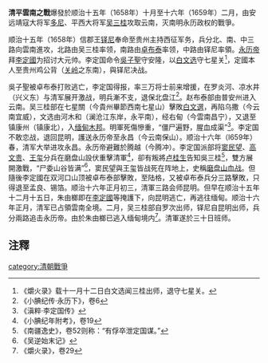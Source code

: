 '''清平雲南之戰'''爆發於顺治十五年（1658年）十月至十六年（1659年）二月，由安远靖寇大将军[[多尼|多尼]]、平西大将军[[吴三桂|吴三桂]]攻取云南，灭南明永历政权的戰爭。

顺治十五年（1658年）信郡王[[铎尼|铎尼]]奉命至贵州主持西征军务，兵分北、南、中三路向雲南進攻，北路由吴三桂率领，南路由[[卓布泰|卓布泰]]率领，中路由铎尼率領。[[永历帝|永历帝]]拜[[李定國|李定國]]为招讨大元帅。李定国命令[[吳子聖|吳子聖]]守安隆，以[[白文选|白文选]]守七星关<ref>《爝火录》载十一月十二日白文选闻三桂出师，退守七星关。</ref>，定國本人至贵州鸡公背（[[关岭|关岭]]之东南），與铎尼决战。

吳子聖被卓布泰打败逃亡，李定国得报，率三万将士前来增援，在罗炎河、凉水井（兴义东）与清军展开激战，明兵漸不支，退保北盘江<ref>《小腆纪传·永历下》，卷6</ref>。赵布泰部由普安州进入云南。吴三桂部在七星關（今貴州畢節西南七星山）擊敗[[白文選|白文選]]，再陷乌撒（今云南宜威），文选由河木和（澜沧江东岸，永平南），经右甸（今雲南昌宁），又退至镇康州（镇康北），入[[缅甸|缅甸]][[木邦|木邦]]。明軍死傷慘重，“僵尸遍野，腥血成渠”<ref>《滇粹·李定国传》</ref>。李定国不敢恋战，退回昆明，護送永历帝至永昌（今云南保山）。顺治十六年（l659年）春，清军大举进攻永昌。永历帝避難於腾越（今腾冲）。李定国派部将[[窦民望|窦民望]]、[[高文贵|高文贵]]、[[王玺|王玺]]分兵在磨盘山設伏重擊清軍<ref>《小腆纪年附考》，卷19</ref>，卻有叛將[[卢桂生|卢桂生]]告知吳三桂<ref>《南疆逸史》，卷52则称：“有俘卒泄定国谋。”</ref>，雙方展開激戰，“尸委山谷皆满”<ref>《吴逆始末记》</ref>，窦民望與王玺皆战死在阵地上，史稱[[磨盘山血战|磨盘山血战]]。但隨後李定國在双河口山顶被卓布泰部擊敗，至陆格，又被卓布泰兵分三路擊敗，只得退至孟良、锡箔。顺治十六年正月初三，清軍三路会师昆明。但早在顺治十五年十二月十五日，朱由榔即在[[李定國|李定國]]等掩護下，向昆明逃亡，再逃往缅甸。顺治十六年正月，清军已占領雲南全境。二月，吴三桂部自罗次出师，铎尼自昆明出师，兵分兩路追击永历帝。由於朱由榔已逃入缅甸境内<ref>《爝火录》，卷29</ref>。清軍遂於三十日班师。

==注釋==
{{reflist|2}}
{{云南历史|元明清}}
{{清朝历史事件}}
[[category:清朝戰爭|category:清朝戰爭]]